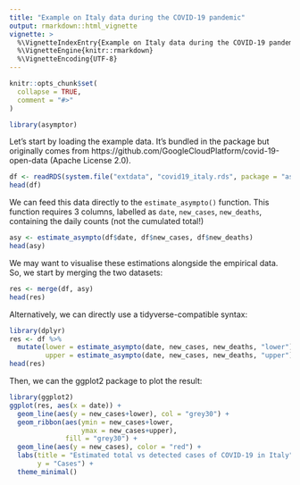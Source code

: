 ```yaml
---
title: "Example on Italy data during the COVID-19 pandemic"
output: rmarkdown::html_vignette
vignette: >
  %\VignetteIndexEntry{Example on Italy data during the COVID-19 pandemic}
  %\VignetteEngine{knitr::rmarkdown}
  %\VignetteEncoding{UTF-8}
---
```


```r
knitr::opts_chunk$set(
  collapse = TRUE,
  comment = "#>"
)
```

```r
library(asymptor)
```

Let's start by loading the example data. It's bundled in the package but 
originally comes from https://github.com/GoogleCloudPlatform/covid-19-open-data
(Apache License 2.0).

```r
df <- readRDS(system.file("extdata", "covid19_italy.rds", package = "asymptor"))
head(df)
```

We can feed this data directly to the `estimate_asympto()` function. This 
function requires 3 columns, labelled as `date`, `new_cases`, `new_deaths`,
containing the daily counts (not the cumulated total!)

```r
asy <- estimate_asympto(df$date, df$new_cases, df$new_deaths)
head(asy)
```

We may want to visualise these estimations alongside the empirical data. So,
we start by merging the two datasets:

```r
res <- merge(df, asy)
head(res)
```

Alternatively, we can directly use a tidyverse-compatible syntax:

```r
library(dplyr)
res <- df %>%
  mutate(lower = estimate_asympto(date, new_cases, new_deaths, "lower")$lower,
         upper = estimate_asympto(date, new_cases, new_deaths, "upper")$upper)
head(res)
```
Then, we can the ggplot2 package to plot the result:

```r
library(ggplot2)
ggplot(res, aes(x = date)) +
  geom_line(aes(y = new_cases+lower), col = "grey30") +
  geom_ribbon(aes(ymin = new_cases+lower, 
                  ymax = new_cases+upper), 
              fill = "grey30") +
  geom_line(aes(y = new_cases), color = "red") +
  labs(title = "Estimated total vs detected cases of COVID-19 in Italy",
       y = "Cases") +
  theme_minimal()
```

